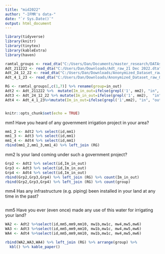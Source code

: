 ```yaml
---
title: "mid2022"
author: "-IFMR's data-"
date: "`r Sys.Date()`"
output: html_document
---
```


```r

library(tidyverse)
library(knitr)
library(tinytex)
library(kableExtra)
library(haven)

ramtal_groups <- read_dta("C:/Users/Dan/Documents/master_research/DATAs/ramthal_data/ramtal_groups.dta")
Adt_211222 <- read_dta("C:/Users/Dan/Downloads/Adt_raw_21 Dec 2022.dta")
Adt_24_12_22 <- read_dta("C:/Users/Dan/Downloads/Anonymized_Dataset_raw_24 Dec 2022.dta")
Adt_4_1_23 <- read_dta("C:/Users/Dan/Downloads/Anonymized_Dataset_raw_04 Jan 2023.dta")

RG <- ramtal_groups[,c(1,7)] %>% rename(group=in_out)
Adt2 <- Adt_211222 %>%  mutate(Im_in_out=ifelse(grepl('1', mm2), "in", "out"))
Adt3 <- Adt_24_12_22 %>% mutate(Im_in_out=ifelse(grepl('1', mm2),  "in", "out"))
Adt4 <- Adt_4_1_23%>%mutate(Im_in_out=ifelse(grepl('1',mm2), "in", "out"))


knitr::opts_chunk$set(echo = TRUE)
```



mm1		Have you heard of any government irrigation project in your area?
```r

mm1_2 <- Adt2 %>% select(id,mm1)
mm1_3 <- Adt3 %>% select(id,mm1)
mm1_4 <- Adt4 %>% select(id,mm1)
rbind(mm1_2,mm1_3,mm1_4) %>% left_join (RG)


```
	
		
mm2		Is your land coming under such a government project?
```r

Grp2 <- Adt2 %>% select(id,Im_in_out)
Grp3 <- Adt3 %>% select(id,Im_in_out)
Grp4 <- Adt4 %>% select(id,Im_in_out)
rbind(Grp2,Grp3,Grp4) %>% left_join (RG) %>% count(Im_in_out)
rbind(Grp2,Grp3,Grp4) %>% left_join (RG) %>% count(group)

```
	
		
		
mm4		Has any infrastructure (e.g. piping) been installed in your land at any time in the past?
```r



```
	

	
mm5		Have you ever (even once) made any use of this water for irrigating your land?






```r

WA2 <- Adt2 %>%select(id,mm5,mm9,mm10, mw1b,mw1c, mw4,mw5,mw6)
WA3 <- Adt3 %>%select(id,mm5,mm9,mm10, mw1b,mw1c, mw4,mw5,mw6)
WA4 <- Adt4 %>%select(id,mm5,mm9,mm10, mw1b,mw1c, mw4,mw5,mw6)

rbind(WA2,WA3,WA4) %>% left_join (RG) %>% arrange(group) %>%  
  kbl() %>% kable_paper()


```



```r


```















